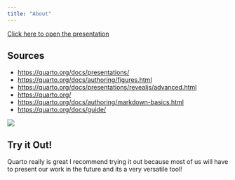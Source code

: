 ```yaml
---
title: "About"
---
```


[Click here to open the presentation](./QuartoPresentation.qmd)

## Sources

-   <https://quarto.org/docs/presentations/>
-   <https://quarto.org/docs/authoring/figures.html>
-   <https://quarto.org/docs/presentations/revealjs/advanced.html>
-   <https://quarto.org/>
-   <https://quarto.org/docs/authoring/markdown-basics.html>
-   <https://quarto.org/docs/guide/>

![](images/clipboard-3146799296.png){fig-align="center"}

## Try it Out!
Quarto really is great I recommend trying it out because most of us will have to present our work in the future and its a very versatile tool! 


